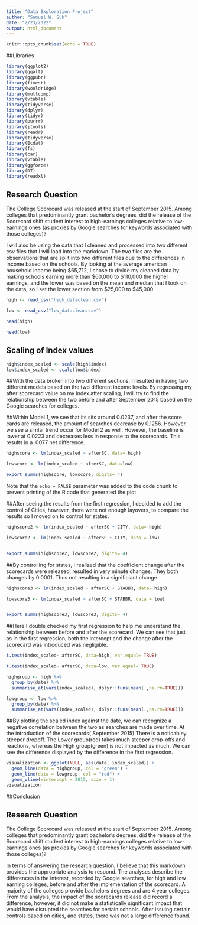 ---
title: "Data Exploration Project"
author: "Samuel W. Suk"
date: "2/23/2022"
output: html_document
---

```{r setup, include=FALSE}
knitr::opts_chunk$set(echo = TRUE)
```

##Libraries
```{r}
library(ggplot2)
library(ggalt)
library(ggpubr)
library(fixest)
library(wooldridge)
library(multcomp)
library(vtable)
library(tidyverse)
library(dplyr)
library(tidyr)
library(purrr)
library(jtools)
library(readr)
library(tidyverse)
library(Ecdat)
library(fs)
library(car)
library(vtable)
library(ggforce)
library(DT)
library(readxl)

```

## Research Question

  The College Scorecard was released at the start of September 2015. Among colleges that predominantly grant bachelor’s degrees, did the release of the Scorecard shift student interest to high-earnings colleges relative to low-earnings ones (as proxies by Google searches for keywords associated with those colleges)?
  
  I will also be using the data that I cleaned and processed into two different csv files that I will load into the markdown. The two files are the observations that are split into two different files due to the differences in income based on the schools. By looking at the average american household income being $65,712, I chose to divide my cleaned data by making schools earning more than $60,000 to $110,000 the higher earnings, and the lower was based on the mean and median that I took on the data, so I set the lower section from $25,000 to $45,000. 

 
```{r}
high <- read_csv("high_dataclean.csv")

low <- read_csv("low_dataclean.csv")

head(high)

head(low)

```

## Scaling of Index values

```{r}
high$index_scaled <- scale(high$index)
low$index_scaled <- scale(low$index)

```

##With the data broken into two different sections, I resulted in having two different models based on the two different income levels. By regressing my after scorecard value on my index after scaling, I will try to find the relationship between the two before and after September 2015 based on the Google searches for colleges. 

##Within Model 1, we see that its sits around 0.0237, and after the score cards are released, the amount of searches decrease by 0.1256. However, we see a simlar trend occur for Model 2 as well. However, the baseline is lower at 0.0223 and decreases less in response to the scorecards. This results in a .0077 net difference. 
```{r}
highscore <- lm(index_scaled ~ afterSC, data= high)

lowscore <- lm(index_scaled ~ afterSC, data=low)

export_summs(highscore, lowscore, digits= 4)

```

Note that the `echo = FALSE` parameter was added to the code chunk to prevent printing of the R code that generated the plot.

##After seeing the results from the first regression, I decided to add the control of Cities, however, there were not enough layovers, to compare the results so I moved on to control for states. 
```{r}
highscore2 <- lm(index_scaled ~ afterSC + CITY, data= high)

lowscore2 <- lm(index_scaled ~ afterSC + CITY, data = low)


export_summs(highscore2, lowscore2, digits= 4)

```


##By controlling for states, I realized that the coefficient change after the scorecards were released, resulted in very minute changes. They both changes by 0.0001. Thus not resulting in a significiant change.  
```{r}
highscore3 <- lm(index_scaled ~ afterSC + STABBR, data= high)

lowscore3 <- lm(index_scaled ~ afterSC + STABBR, data = low)


export_summs(highscore3, lowscore3, digits= 4)

```
##Here I double checked my first regression to help me understand the relationship between before and after the scorecard. We can see that just as in the first regression, both the intercept and the change after the scorecard was introduced was negligible.
```{r}
t.test(index_scaled~ afterSC, data=high, var.equal= TRUE)

t.test(index_scaled~ afterSC, data=low, var.equal= TRUE)
```

```{r}
highgroup <- high %>%
  group_by(date) %>%
  summarise_at(vars(index_scaled), dplyr::funs(mean(.,na.rm=TRUE)))

lowgroup <- low %>%
  group_by(date) %>%
  summarise_at(vars(index_scaled), dplyr::funs(mean(.,na.rm=TRUE)))
```
##By plotting the scaled index against the date, we can recognize a negative correlation between the two as searches are made over time. At the introduction of the scorecards( September 2015) There is a noticabley steeper dropoff. The Lower group(red) takes much steeper drop-offs and reactions, whereas the High group(green) is not impacted as much. We can see the difference displayed by the difference in the first regression. 
```{r}
visualization <- ggplot(NULL, aes(date, index_scaled)) +
  geom_line(data = highgroup, col = "green") +
  geom_line(data = lowgroup, col = "red") + 
  geom_vline(xintercept = 2015, size = 1)
visualization
```

##Conclusion

## Research Question

  The College Scorecard was released at the start of September 2015. Among colleges that predominantly grant bachelor’s degrees, did the release of the Scorecard shift student interest to high-earnings colleges relative to low-earnings ones (as proxies by Google searches for keywords associated with those colleges)?
  
  In terms of answering the research question, I believe that this markdown provides the appropriate analysis to respond. The analyses describe the differences in the interest, recorded by Google searches, for high and low earning colleges, before and after the implementation of the scorecard. A majority of the colleges provide bachelors degrees and are 4 year colleges. 
  From the analysis, the impact of the scorecards release did record a difference, however, it did not make a statistically significant impact that would have disrupted the searches for certain schools. After issuing certain controls based on cities, and states, there was not a large difference found. 
  